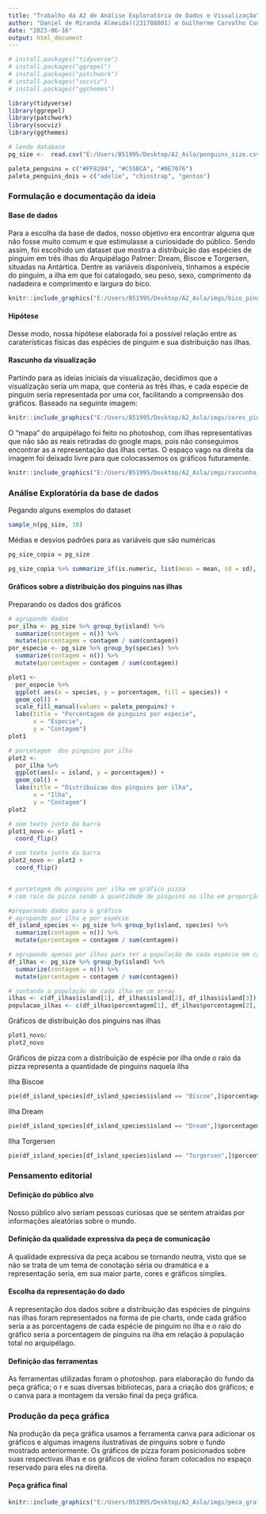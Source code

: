 ---
title: "Trabalho da A2 de Análise Exploratória de Dados e Visualização"
author: "Daniel de Miranda Almeida((231708801) e Guilherme Carvalho Cunha (231708013)"
date: "2023-06-16"
output: html_document
---

```{r setup, include=FALSE}
# install.packages("tidyverse")
# install.packages("ggrepel")
# install.packages("patchwork")
# install.packages("socviz")
# install.packages("ggthemes")

library(tidyverse)
library(ggrepel)
library(patchwork)
library(socviz)
library(ggthemes)
```

```{r echo = FALSE}
# lendo database
pg_size <-  read.csv("E:/Users/B51995/Desktop/A2_Asla/penguins_size.csv")

paleta_penguins = c("#FF8204", "#C55BCA", "#0E7076")
paleta_penguins_dois = c("adelie", "chinstrap", "gentoo")
```

### Formulação e documentação da ideia

#### Base de dados
 
 Para a escolha da base de dados, nosso objetivo era encontrar alguma que não fosse muito comum e que estimulasse a curiosidade do público. Sendo assim, foi escolhido um dataset que mostra a distribuição das espécies de pinguim em três ilhas do Arquipélago Palmer: Dream, Biscoe e Torgersen, situadas na Antártica. Dentre as varíáveis disponíveis, tínhamos a espécie do pinguim, a ilha em que foi catalogado, seu peso, sexo, comprimento da nadadeira e comprimento e largura do bico.
 
```{r echo=FALSE}
knitr::include_graphics("E:/Users/B51995/Desktop/A2_Asla/imgs/bico_pinguim.jfif")
```
 
#### Hipótese 
 
 Desse modo, nossa hipótese elaborada foi a possível relação entre as caraterísticas físicas das espécies de pinguim e sua distribuição nas ilhas.

#### Rascunho da visualização 
 
 Partindo para as ideias iniciais da visualização, decidimos que a visualização seria um mapa, que conteria as três ilhas, e cada espécie de pinguim seria representada por uma cor, facilitando a compreensão dos gráficos. Baseado na seguinte imagem:
 
```{r echo=FALSE}
knitr::include_graphics("E:/Users/B51995/Desktop/A2_Asla/imgs/cores_pinguins.jfif")
```

O "mapa" do arquipélago foi feito no photoshop, com ilhas representativas que não são as reais retiradas do google maps, pois não conseguimos encontrar as a representação das ilhas certas. O espaço vago na direita da imagem foi deixado livre para que colocassemos os gráficos futuramente.

```{r echo=FALSE}
knitr::include_graphics("E:/Users/B51995/Desktop/A2_Asla/imgs/rascunho_pinguins.jpg")
```

### Análise Exploratória da base de dados

Pegando alguns exemplos do dataset

```{r}
sample_n(pg_size, 10)
```

Médias e desvios padrões para as variáveis que são numéricas

```{r}
pg_size_copia = pg_size

pg_size_copia %>% summarize_if(is.numeric, list(mean = mean, sd = sd), na.rm = TRUE)
```

#### Gráficos sobre a distribuição dos pinguins nas ilhas

Preparando os dados dos gráficos

```{r}
# agrupando dados
por_ilha <- pg_size %>% group_by(island) %>% 
  summarize(contagem = n()) %>% 
  mutate(porcentagem = contagem / sum(contagem))
por_especie <- pg_size %>% group_by(species) %>% 
  summarize(contagem = n()) %>% 
  mutate(porcentagem = contagem / sum(contagem))

plot1 <- 
  por_especie %>% 
  ggplot( aes(x = species, y = porcentagem, fill = species)) +
  geom_col() +
  scale_fill_manual(values = paleta_penguins) +
  labs(title = "Porcentagem de pinguins por especie",
       x = "Especie",
       y = "Contagem")
plot1

# porcetagem  dos pinguins por ilha
plot2 <- 
  por_ilha %>% 
  ggplot(aes(x = island, y = porcentagem)) +
  geom_col() +
  labs(title = "Distribuicao dos pinguins por ilha",
       x = "Ilha",
       y = "Contagem")
plot2

# sem texto junto da barra
plot1_novo <- plot1 +
  coord_flip()

# sem texto junto da barra
plot2_novo <- plot2 +
  coord_flip()


# porcetagem de pinguins por ilha em gráfico pizza
# com raio da pizza sendo a quantidade de pinguins na ilha em proporção

#preparando dados para o gráfico
# agrupando por ilha e por espécie
df_island_species <- pg_size %>% group_by(island, species) %>%
  summarize(contagem = n()) %>%
  mutate(porcentagem = contagem / sum(contagem))

# agrupando apenas por ilhas para ter a população de cada espécie em cada ilha
df_ilhas <- pg_size %>% group_by(island) %>% 
  summarize(contagem = n()) %>% 
  mutate(porcentagem = contagem / sum(contagem))

# juntando a população de cada ilha em um array
ilhas <- c(df_ilhas$island[1], df_ilhas$island[2], df_ilhas$island[3])
populacao_ilhas <- c(df_ilhas$porcentagem[1], df_ilhas$porcentagem[2], df_ilhas$porcentagem[3])
```

Gráficos de distribuição dos pinguins nas ilhas

```{r}
plot1_novo/
plot2_novo
```
Gráficos de pizza com a distribuição de espécie por ilha onde o raio da pizza representa a quantidade de pinguins naquela ilha

Ilha Biscoe

```{r}
pie(df_island_species[df_island_species$island == "Biscoe",]$porcentagem, df_island_species[df_island_species$island == "Biscoe",]$species, radius = populacao_ilhas[ilhas %in% "Biscoe"], col = c("#FF8204", "#0E7076"))
```

Ilha Dream

```{r}
pie(df_island_species[df_island_species$island == "Dream",]$porcentagem, df_island_species[df_island_species$island == "Dream",]$species, radius = populacao_ilhas[ilhas %in% "Dream"], col = paleta_penguins)
```

Ilha Torgersen

```{r}
pie(df_island_species[df_island_species$island == "Torgersen",]$porcentagem, df_island_species[df_island_species$island == "Torgersen",]$species, radius = populacao_ilhas[ilhas %in% "Torgersen"], col = paleta_penguins)
```

### Pensamento editorial

#### Definição do público alvo
 
 Nosso público alvo seriam pessoas curiosas que se sentem atraídas por informações aleatórias sobre o mundo.
 
#### Definição da qualidade expressiva da peça de comunicação

 A qualidade expressiva da peça acabou se tornando neutra, visto que se não se trata de um tema de conotação séria ou dramática e a representação seria, em sua maior parte, cores e gráficos simples.

#### Escolha da representação do dado

 A representação dos dados sobre a distribuição das espécies de pinguins nas ilhas foram representados na forma de pie charts, onde cada gráfico seria a as porcentagens de cada espécie de pinguim no ilha e o raio do gráfico seria a porcentagem de pinguins na ilha em relação à população total no arquipélago.

#### Definição das ferramentas
 
 As ferramentas utilizadas foram o photoshop. para elaboração do fundo da peça gráfica; o r e suas diversas bibliotecas, para a criação dos gráficos; e o canva para a montagem da versão final da peça gráfica.
 
### Produção da peça gráfica

Na produção da peça gráfica usamos a ferramenta canva para adicionar os gráficos e algumas imagens ilustrativas de pinguins sobre o fundo mostrado anteriormente. Os gráficos de pizza foram posicionados sobre suas respectivas ilhas e os gráficos de violino foram colocados no espaço reservado para eles na direita.
 
#### Peça gráfica final
```{r echo=FALSE}
knitr::include_graphics("E:/Users/B51995/Desktop/A2_Asla/imgs/peca_grafica.png")
```